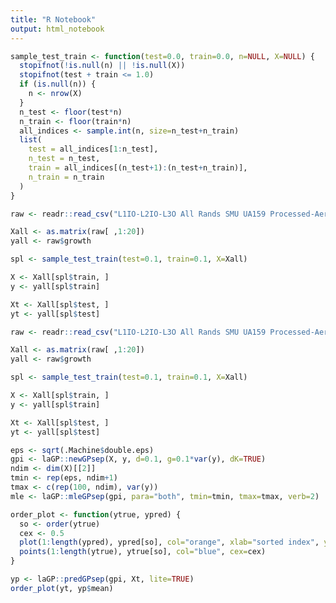 ```yaml
---
title: "R Notebook"
output: html_notebook
---
```


```r

sample_test_train <- function(test=0.0, train=0.0, n=NULL, X=NULL) {
  stopifnot(!is.null(n) || !is.null(X))
  stopifnot(test + train <= 1.0)
  if (is.null(n)) {
    n <- nrow(X)
  }
  n_test <- floor(test*n)
  n_train <- floor(train*n)
  all_indices <- sample.int(n, size=n_test+n_train)
  list(
    test = all_indices[1:n_test],
    n_test = n_test,
    train = all_indices[(n_test+1):(n_test+n_train)],
    n_train = n_train
  )
}

```


```r

raw <- readr::read_csv("L1IO-L2IO-L3O All Rands SMU UA159 Processed-Aerobic.csv")

Xall <- as.matrix(raw[ ,1:20])
yall <- raw$growth

spl <- sample_test_train(test=0.1, train=0.1, X=Xall)

X <- Xall[spl$train, ]
y <- yall[spl$train]

Xt <- Xall[spl$test, ]
yt <- yall[spl$test]

```


```r

raw <- readr::read_csv("L1IO-L2IO-L3O All Rands SMU UA159 Processed-Aerobic.csv")

Xall <- as.matrix(raw[ ,1:20])
yall <- raw$growth

spl <- sample_test_train(test=0.1, train=0.1, X=Xall)

X <- Xall[spl$train, ]
y <- yall[spl$train]

Xt <- Xall[spl$test, ]
yt <- yall[spl$test]

```

```r
eps <- sqrt(.Machine$double.eps)
gpi <- laGP::newGPsep(X, y, d=0.1, g=0.1*var(y), dK=TRUE)
ndim <- dim(X)[[2]]
tmin <- rep(eps, ndim+1)
tmax <- c(rep(100, ndim), var(y))
mle <- laGP::mleGPsep(gpi, para="both", tmin=tmin, tmax=tmax, verb=2)
```
```r

order_plot <- function(ytrue, ypred) {
  so <- order(ytrue)
  cex <- 0.5
  plot(1:length(ypred), ypred[so], col="orange", xlab="sorted index", ylab="", cex=cex)
  points(1:length(ytrue), ytrue[so], col="blue", cex=cex)
}

yp <- laGP::predGPsep(gpi, Xt, lite=TRUE)
order_plot(yt, yp$mean)
```
